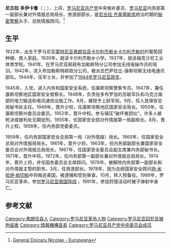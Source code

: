 {{Refimprove|time=2020-08-17T01:24:24+00:00}}
'''尼古拉·多伊卡鲁'''（{{lang-ro|Nicolae Doicaru}}；{{bd|1922年|4月21日|1991年|2月27日|catIdx=N}}），上将，[[罗马尼亚共产党|罗马尼亚共产党]]中央候补委员，[[罗马尼亚|罗马尼亚]]内务部第一副部长兼对外情报总局局长、旅游部部长，是[[尼古拉·齐奥塞斯库|尼古拉·齐奥塞斯库]]统治时期的[[罗马尼亚秘密警察|秘密警察]]头子、总统情报顾问。<ref>[https://www.europeana.eu/en/item/2051917/data_euscreenXL_EUS_BF5C13FCD9E81CEBC632802F6156115C General Doicaru Nicolae - Europeana]</ref>

== 生平 ==
1922年，出生于罗马尼亚[[蒙特尼亚|蒙特尼亚]][[弗朗恰县|弗朗恰县]][[卡尔利杰勒乡|卡尔利杰勒乡]][[卡尔利杰勒村|卡尔利杰勒村]]的葡萄园种植、商人家庭。1930年，就读卡尔利杰勒乡小学。1937年，就读福克沙尼工业体育学校。1941年，在罗马尼亚邮政布加勒斯特分公司参加无线电操作员的培训。1942年，进入布加勒斯特邮政分公司，被派去巴萨拉比-康斯坦察无线电通讯部队。1944年，任军士长，并参加了[[1944年罗马尼亚政变|1944年罗马尼亚政变]]。

1945年，入党，进入内务和国家安全系统，任康斯坦察警察专员。1947年，兼任康斯坦察地区国家安全督察长。1948年，负责驻多布罗加的苏联军队和乌克兰南部的电力输送和电讯通信设施工作。8月，被授予上尉军衔。9月，任人民保安总局秘书处主任。1949年，晋升少校，任康斯坦察地区国家安全局长。1950年，任康斯坦察州委员会委员。1952年，晋升中校。参与镇压“破坏者团伙”，许多人被枪决或被判处无期徒刑。1955年，任国家安全部对外情报第一局副局长。8月，晋升上校。1958年，任内务部党委委员。

1959年，任内务部国家安全总局第一局（对外情报）局长。1960年，任国家安全总局对外情报局局长。1961年，晋升少将。1963年，任内务部副部长兼国家安全委员会对外情报总局局长。1967年，任国家安全委员会副主席兼内务部秘书长。1971年，晋升中将。1972年，任内务部第一副部长兼对外情报总局局长。1974年，晋升上将，并任国务委员会主席顾问。1978年，被解除内务部第一副部长和对外情报主管的职务。3月，任旅游部长。1978年，因为总统国家安全顾问[[扬·米哈伊·帕切帕|扬·米哈伊·帕切帕]]中将叛逃美国，被逮捕和受到审查。10月，转入预备役。1989年，罗马尼亚革命，参加[[罗马尼亚救国阵线|罗马尼亚救国阵线]] 。1991年，参加狩猎活动时被子弹射中身亡。

== 参考文献 ==
{{Reflist}}

[[Category:弗朗恰县人|Category:弗朗恰县人]]
[[Category:罗马尼亚革命人物|Category:罗马尼亚革命人物]]
[[Category:罗马尼亚囚犯及被拘留者|Category:罗马尼亚囚犯及被拘留者]]
[[Category:情報機構首長|Category:情報機構首長]]
[[Category:罗马尼亚共产党中央委员会成员|Category:罗马尼亚共产党中央委员会成员]]
